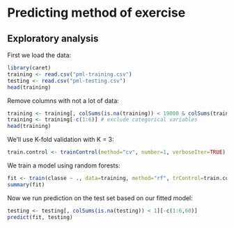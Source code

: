 # Predicting method of exercise

## Exploratory analysis
First we load the data:

```r
library(caret)
training <- read.csv("pml-training.csv")
testing <- read.csv("pml-testing.csv")
head(training)
```

Remove columns with not a lot of data:
```r
training <- training[, colSums(is.na(training)) < 19000 & colSums(training != '') > 19000]
training <- training[-c(1:6)] # exclude categorical variables
head(training)
```

We'll use K-fold validation with K = 3:
```r
train.control <- trainControl(method="cv", number=1, verboseIter=TRUE)
```
We train a model using random forests:
```r
fit <- train(classe ~ ., data=training, method="rf", trControl=train.control)
summary(fit)
```
Now we run prediction on the test set based on our fitted model:
```r
testing <- testing[, colSums(is.na(testing)) < 1][-c(1:6,60)]
predict(fit, testing)
```